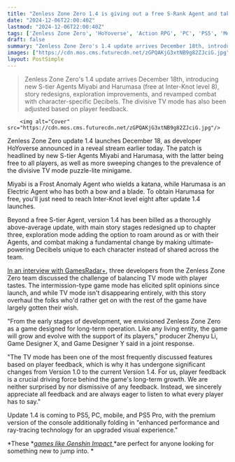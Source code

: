 ```yaml
---
title: "Zenless Zone Zero 1.4 is giving out a free S-Rank Agent and taking another swing at its divisive TV mode: 'We are neither surprised by nor dismissive of any feedback'"
date: "2024-12-06T22:00:40Z"
lastmod: "2024-12-06T22:00:40Z"
tags: ['Zenless Zone Zero', 'HoYoverse', 'Action RPG', 'PC', 'PS5', 'Mobile', 'Update 1.4', 'Miyabi', 'Harumasa']
draft: false
summary: "Zenless Zone Zero's 1.4 update arrives December 18th, introducing new S-tier Agents Miyabi and Harumasa (free at Inter-Knot level 8), story redesigns, exploration improvements, and revamped combat with character-specific Decibels.  The divisive TV mode has also been adjusted based on player feedback."
images: ["https://cdn.mos.cms.futurecdn.net/zGPQAKjG3xtNB9g82ZJciG.jpg"]
layout: PostSimple
---
```

> Zenless Zone Zero's 1.4 update arrives December 18th, introducing new S-tier Agents Miyabi and Harumasa (free at Inter-Knot level 8), story redesigns, exploration improvements, and revamped combat with character-specific Decibels.  The divisive TV mode has also been adjusted based on player feedback.


        <img alt="Cover" src="https://cdn.mos.cms.futurecdn.net/zGPQAKjG3xtNB9g82ZJciG.jpg"/>
        
Zenless Zone Zero update 1.4 launches December 18, as developer HoYoverse announced in a reveal stream earlier today. The patch is headlined by new S-tier Agents Miyabi and Harumasa, with the latter being free to all players, as well as more sweeping changes to the prevalence of the divisive TV mode puzzle-lite minigame.

Miyabi is a Frost Anomaly Agent who wields a katana, while Harumasa is an Electric Agent who has both a bow and a blade. To obtain Harumasa for free, you'll just need to reach Inter-Knot level eight after update 1.4 launches.

Beyond a free S-tier Agent, version 1.4 has been billed as a thoroughly above-average update, with main story stages redesigned up to chapter three, exploration mode adding the option to roam around as or with their Agents, and combat making a fundamental change by making ultimate-powering Decibels unique to each character instead of shared across the team.

[<u>In an interview with GamesRadar+</u>](https://www.gamesradar.com/games/action-rpg/for-update-1-4-zenless-zone-zero-devs-weigh-in-on-the-future-of-tv-mode-the-games-young-team-its-growing-roster-of-sexy-characters-and-roguelike-fun/#comment-jump), three developers from the Zenless Zone Zero team discussed the challenge of balancing TV mode with player tastes. The intermission-type game mode has elicited split opinions since launch, and while TV mode isn't disappearing entirely, with this story overhaul the folks who'd rather get on with the rest of the game have largely gotten their wish.

"From the early stages of development, we envisioned Zenless Zone Zero as a game designed for long-term operation. Like any living entity, the game will grow and evolve with the support of its players," producer Zhenyu Li, Game Designer X, and Game Designer Y said in a joint response.

"The TV mode has been one of the most frequently discussed features based on player feedback, which is why it has undergone significant changes from Version 1.0 to the current Version 1.4. For us, player feedback is a crucial driving force behind the game's long-term growth. We are neither surprised by nor dismissive of any feedback. Instead, we sincerely appreciate all feedback and are always eager to listen to what every player has to say."

Update 1.4 is coming to PS5, PC, mobile, and PS5 Pro, with the premium version of the console additionally folding in "enhanced performance and ray-tracing technology for an upgraded visual experience."

*These *[<em>games like Genshin Impact </em>](https://www.gamesradar.com/games-like-genshin-impact/)*are perfect for anyone looking for something new to jump into. *
        